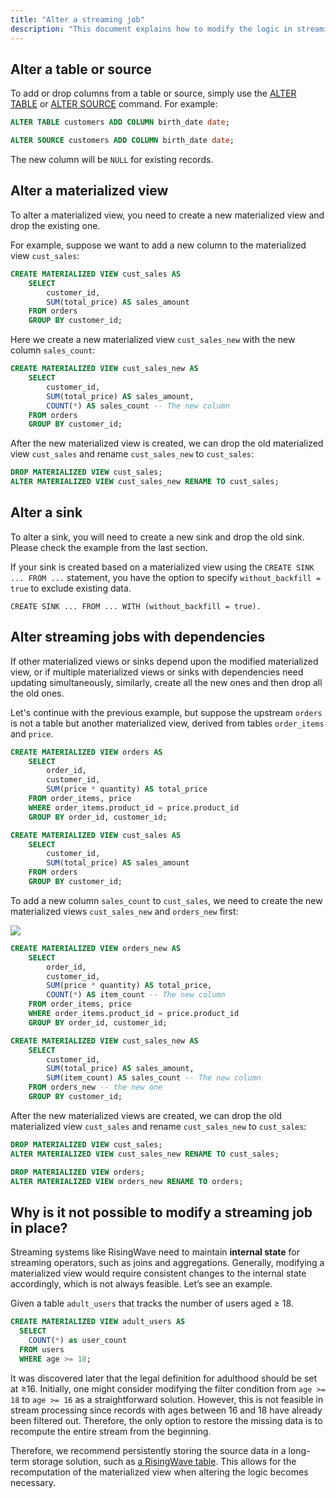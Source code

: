 ```yaml
---
title: "Alter a streaming job"
description: "This document explains how to modify the logic in streaming pipelines within RisingWave. Understanding these mechanisms is essential for effectively managing your data processing workflows."
---
```


## Alter a table or source

To add or drop columns from a table or source, simply use the [ALTER TABLE](/docs/current/sql-alter-table/) or [ALTER SOURCE](/docs/current/sql-alter-source/) command. For example:

```sql
ALTER TABLE customers ADD COLUMN birth_date date;

ALTER SOURCE customers ADD COLUMN birth_date date;

```

The new column will be `NULL` for existing records.

## Alter a materialized view

To alter a materialized view, you need to create a new materialized view and drop the existing one.

For example, suppose we want to add a new column to the materialized view `cust_sales`:

```sql
CREATE MATERIALIZED VIEW cust_sales AS
    SELECT
        customer_id,
        SUM(total_price) AS sales_amount
    FROM orders
    GROUP BY customer_id;

```

Here we create a new materialized view `cust_sales_new` with the new column `sales_count`:

```sql
CREATE MATERIALIZED VIEW cust_sales_new AS
    SELECT
        customer_id,
        SUM(total_price) AS sales_amount,
        COUNT(*) AS sales_count -- The new column
    FROM orders
    GROUP BY customer_id;

```

After the new materialized view is created, we can drop the old materialized view `cust_sales` and rename `cust_sales_new` to `cust_sales`:

```sql
DROP MATERIALIZED VIEW cust_sales;
ALTER MATERIALIZED VIEW cust_sales_new RENAME TO cust_sales;
```

## Alter a sink

To alter a sink, you will need to create a new sink and drop the old sink. Please check the example from the last section.

If your sink is created based on a materialized view using the `CREATE SINK ... FROM ...` statement, you have the option to specify `without_backfill = true` to exclude existing data.

```
CREATE SINK ... FROM ... WITH (without_backfill = true).
```

## Alter streaming jobs with dependencies

If other materialized views or sinks depend upon the modified materialized view, or if multiple materialized views or sinks with dependencies need updating simultaneously, similarly, create all the new ones and then drop all the old ones.

Let's continue with the previous example, but suppose the upstream `orders` is not a table but another materialized view, derived from tables `order_items` and `price`.

```sql
CREATE MATERIALIZED VIEW orders AS
    SELECT
        order_id,
        customer_id,
        SUM(price * quantity) AS total_price
    FROM order_items, price
    WHERE order_items.product_id = price.product_id
    GROUP BY order_id, customer_id;

CREATE MATERIALIZED VIEW cust_sales AS
    SELECT
        customer_id,
        SUM(total_price) AS sales_amount
    FROM orders
    GROUP BY customer_id;
```

To add a new column `sales_count` to `cust_sales`, we need to create the new materialized views `cust_sales_new` and `orders_new` first:
<Frame>
  <img src="/images/current/alter-streaming/streaming-with-dependencies-create-new.svg"/>
</Frame>

```sql
CREATE MATERIALIZED VIEW orders_new AS
    SELECT
        order_id,
        customer_id,
        SUM(price * quantity) AS total_price,
        COUNT(*) AS item_count -- The new column
    FROM order_items, price
    WHERE order_items.product_id = price.product_id
    GROUP BY order_id, customer_id;

CREATE MATERIALIZED VIEW cust_sales_new AS
    SELECT
        customer_id,
        SUM(total_price) AS sales_amount,
        SUM(item_count) AS sales_count -- The new column
    FROM orders_new -- the new one
    GROUP BY customer_id;
```

After the new materialized views are created, we can drop the old materialized view `cust_sales` and rename `cust_sales_new` to `cust_sales`:

```sql
DROP MATERIALIZED VIEW cust_sales;
ALTER MATERIALIZED VIEW cust_sales_new RENAME TO cust_sales;

DROP MATERIALIZED VIEW orders;
ALTER MATERIALIZED VIEW orders_new RENAME TO orders;
```

## Why is it not possible to modify a streaming job in place?

Streaming systems like RisingWave need to maintain **internal state** for streaming operators, such as joins and aggregations. Generally, modifying a materialized view would require consistent changes to the internal state accordingly, which is not always feasible. Let’s see an example.

Given a table `adult_users` that tracks the number of users aged ≥ 18.

```sql
CREATE MATERIALIZED VIEW adult_users AS
  SELECT
    COUNT(*) as user_count
  FROM users
  WHERE age >= 18;
```

It was discovered later that the legal definition for adulthood should be set at ≥16\. Initially, one might consider modifying the filter condition from `age >= 18` to `age >= 16` as a straightforward solution. However, this is not feasible in stream processing since records with ages between 16 and 18 have already been filtered out. Therefore, the only option to restore the missing data is to recompute the entire stream from the beginning.

Therefore, we recommend persistently storing the source data in a long-term storage solution, such as [a RisingWave table](/docs/current/sql-create-table/). This allows for the recomputation of the materialized view when altering the logic becomes necessary.
